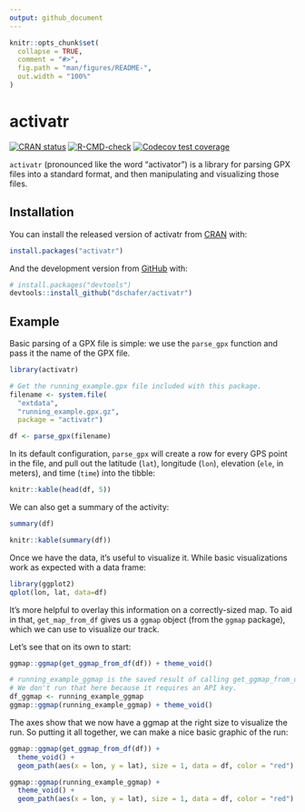 ```yaml
---
output: github_document
---
```


<!-- README.md is generated from README.Rmd. Please edit that file -->

```r
knitr::opts_chunk$set(
  collapse = TRUE,
  comment = "#>",
  fig.path = "man/figures/README-",
  out.width = "100%"
)
```

# activatr

<!-- badges: start -->
[![CRAN status](https://www.r-pkg.org/badges/version/activatr)](https://cran.r-project.org/package=activatr)
[![R-CMD-check](https://github.com/dschafer/activatr/workflows/R-CMD-check/badge.svg)](https://github.com/dschafer/activatr/actions)
[![Codecov test coverage](https://codecov.io/gh/dschafer/activatr/branch/master/graph/badge.svg)](https://codecov.io/gh/dschafer/activatr?branch=master)
<!-- badges: end -->

`activatr` (pronounced like the word "activator") is a library for parsing GPX files into a standard format, and then manipulating and visualizing those files.

## Installation

You can install the released version of activatr from [CRAN](https://CRAN.R-project.org) with:

```r
install.packages("activatr")
```

And the development version from [GitHub](https://github.com/) with:

```r
# install.packages("devtools")
devtools::install_github("dschafer/activatr")
```

## Example

Basic parsing of a GPX file is simple: we use the `parse_gpx` function and pass it the name of the GPX file.

```r
library(activatr)

# Get the running_example.gpx file included with this package.
filename <- system.file(
  "extdata",
  "running_example.gpx.gz",
  package = "activatr")

df <- parse_gpx(filename)
```

In its default configuration, `parse_gpx` will create a row for every GPS point in the file, and pull out the latitude (`lat`), longitude (`lon`), elevation (`ele`, in meters), and time (`time`) into the tibble:

```r
knitr::kable(head(df, 5))
```

We can also get a summary of the activity:

```r
summary(df)
```

```r
knitr::kable(summary(df))
```

Once we have the data, it's useful to visualize it. While basic visualizations work as expected with a data frame:

```r
library(ggplot2)
qplot(lon, lat, data=df)
```

It's more helpful to overlay this information on a correctly-sized map. To aid in that, `get_map_from_df` gives us a `ggmap` object (from the `ggmap` package), which we can use to visualize our track.

Let's see that on its own to start:

```r
ggmap::ggmap(get_ggmap_from_df(df)) + theme_void()
```

```r
# running_example_ggmap is the saved result of calling get_ggmap_from_df(df)
# We don't run that here because it requires an API key.
df_ggmap <- running_example_ggmap
ggmap::ggmap(running_example_ggmap) + theme_void()
```

The axes show that we now have a ggmap at the right size to visualize the run. So putting it
all together, we can make a nice basic graphic of the run:

```r
ggmap::ggmap(get_ggmap_from_df(df)) +
  theme_void() +
  geom_path(aes(x = lon, y = lat), size = 1, data = df, color = "red")
```

```r
ggmap::ggmap(running_example_ggmap) +
  theme_void() +
  geom_path(aes(x = lon, y = lat), size = 1, data = df, color = "red")
```
